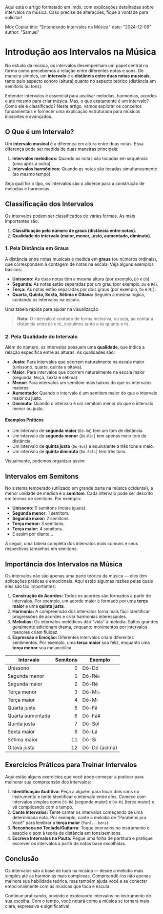 Aqui está o artigo formatado em .mdx, com explicações detalhadas sobre intervalos na música. Caso precise de alterações, fique à vontade para solicitar!

Mdx
Copiar
title: "Entendendo Intervalos na Música"
date: "2024-12-06"
author: "Samuel"

# Introdução aos Intervalos na Música

No estudo da música, os intervalos desempenham um papel central na forma como percebemos a relação entre diferentes notas e sons. De maneira simples, um **intervalo** é a **distância entre duas notas musicais**, tanto pelo aspecto sonoro (altura) quanto no aspecto teórico (distância em semitons ou tons).

Entender intervalos é essencial para analisar melodias, harmonias, acordes e até mesmo para criar música. Mas, o que exatamente é um intervalo? Como ele é classificado? Neste artigo, vamos explorar os conceitos fundamentais e fornecer uma explicação estruturada para músicos iniciantes e avançados.


## O Que é um Intervalo?

Um **intervalo musical** é a diferença em altura entre duas notas. Essa diferença pode ser medida de duas maneiras principais:

1. **Intervalos melódicos:** Quando as notas são tocadas em sequência (uma após a outra).
2. **Intervalos harmônicos:** Quando as notas são tocadas simultaneamente (ao mesmo tempo).

Seja qual for o tipo, os intervalos são o alicerce para a construção de melodias e harmonias.


## Classificação dos Intervalos

Os intervalos podem ser classificados de várias formas. As mais importantes são:

1. **Classificação pelo número de graus (distância entre notas).**
2. **Qualidade do intervalo (maior, menor, justo, aumentado, diminuto).**

### 1. Pela Distância em Graus

A distância entre notas musicais é medida em **graus** (ou números ordinais), que correspondem à contagem de notas na escala. Veja alguns exemplos básicos:

- **Uníssono:** As duas notas têm a mesma altura (por exemplo, `Dó` e `Dó`).
- **Segunda:** As notas estão separadas por um grau (por exemplo, `Dó` e `Ré`).
- **Terça:** As notas estão separadas por dois graus (por exemplo, `Dó` e `Mi`).
- **Quarta, Quinta, Sexta, Sétima e Oitava:** Seguem a mesma lógica, contando os intervalos na escala.

Uma tabela rápida para ajudar na visualização:


> **Nota:** O intervalo é contado de forma inclusiva, ou seja, ao contar a distância entre `Dó` e `Mi`, incluímos tanto o `Dó` quanto o `Mi`.


### 2. Pela Qualidade do Intervalo

Além do número, os intervalos possuem uma **qualidade**, que indica a relação específica entre as alturas. As qualidades são:

- **Justo:** Para intervalos que ocorrem naturalmente na escala maior (uníssono, quarta, quinta e oitava).
- **Maior:** Para intervalos que ocorrem naturalmente na escala maior (segunda, terça, sexta e sétima).
- **Menor:** Para intervalos um semitom mais baixos do que os intervalos maiores.
- **Aumentado:** Quando o intervalo é um semitom maior do que o intervalo maior ou justo.
- **Diminuto:** Quando o intervalo é um semitom menor do que o intervalo menor ou justo.

#### Exemplos Práticos

- Um intervalo de **segunda maior** (`Dó-Ré`) tem um tom de distância.
- Um intervalo de **segunda menor** (`Dó-Ré♭`) tem apenas meio tom de distância.
- Um intervalo de **quinta justa** (`Dó-Sol`) é equivalente a três tons e meio.
- Um intervalo de **quinta diminuta** (`Dó-Sol♭`) tem três tons.

Visualmente, podemos organizar assim:



## Intervalos em Semitons

No sistema temperado (utilizado em grande parte na música ocidental), a menor unidade de medida é o **semitom**. Cada intervalo pode ser descrito em termos de semitons. Por exemplo:

- **Uníssono:** 0 semitons (notas iguais).
- **Segunda menor:** 1 semitom.
- **Segunda maior:** 2 semitons.
- **Terça menor:** 3 semitons.
- **Terça maior:** 4 semitons.
- E assim por diante...

A seguir, uma tabela completa dos intervalos mais comuns e seus respectivos tamanhos em semitons:



## Importância dos Intervalos na Música

Os intervalos não são apenas uma parte teórica da música — eles têm aplicações práticas e emocionais. Aqui estão algumas razões pelas quais eles são tão importantes:

1. **Construção de Acordes:** Todos os acordes são formados a partir de intervalos. Por exemplo, um acorde maior é formado por uma **terça maior** e uma **quinta justa**.
2. **Harmonia:** A compreensão dos intervalos torna mais fácil identificar progressões de acordes e criar harmonias interessantes.
3. **Melodias:** Os intervalos melódicos dão "vida" à melodia. Saltos grandes geralmente adicionam drama, enquanto movimentos por intervalos menores criam fluidez.
4. **Expressão e Emoção:** Diferentes intervalos criam diferentes sentimentos. Por exemplo, uma **terça maior** soa feliz, enquanto uma **terça menor** soa melancólica.


| Intervalo         | Semitons | Exemplo        |
|-------------------|---------:|----------------|
| Uníssono          |        0 | Dó-Dó          |
| Segunda menor     |        1 | Dó-Ré♭         |
| Segunda maior     |        2 | Dó-Ré          |
| Terça menor       |        3 | Dó-Mi♭         |
| Terça maior       |        4 | Dó-Mi          |
| Quarta justa      |        5 | Dó-Fá          |
| Quarta aumentada  |        6 | Dó-Fá#         |
| Quinta justa      |        7 | Dó-Sol         |
| Sexta maior       |        9 | Dó-Lá          |
| Sétima maior      |       11 | Dó-Si          |
| Oitava justa      |       12 | Dó-Dó (acima)  |


## Exercícios Práticos para Treinar Intervalos

Aqui estão alguns exercícios que você pode começar a praticar para melhorar sua compreensão dos intervalos:

1. **Identificação Auditiva:** Peça a alguém para tocar dois sons no instrumento e tente identificar o intervalo entre eles. Comece com intervalos simples como `Dó-Ré` (segunda maior) e `Dó-Mi` (terça maior) e vá complicando com o tempo.
2. **Cante Intervalos:** Tente cantar os intervalos começando de uma determinada nota. Por exemplo, cante a melodia de "Parabéns pra Você" para lembrar a **terça maior** (`Pará...béns`).
3. **Reconheça no Teclado/Guitarra:** Toque intervalos no instrumento e associe o som à teoria de distância em tons/semitons.
4. **Escreva Intervalos na Pauta:** Pegue uma folha de partitura e pratique escrever os intervalos a partir de notas base escolhidas.


## Conclusão

Os intervalos são a base de tudo na música — desde a melodia mais simples até as harmonias mais complexas. Compreendê-los não apenas melhora sua habilidade teórica, mas também ajuda você a se conectar emocionalmente com as músicas que toca e escuta.

Continue praticando, ouvindo e explorando intervalos no instrumento de sua escolha. Com o tempo, você notará como a música se tornará mais clara, expressiva e significativa!